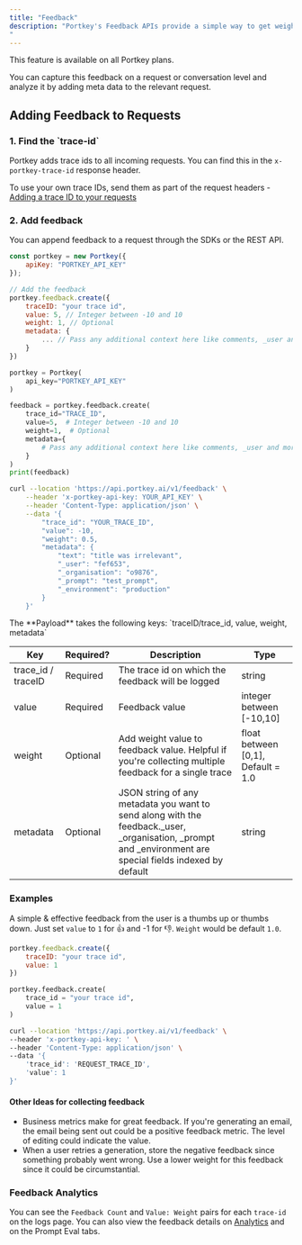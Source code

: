 ```yaml
---
title: "Feedback"
description: "Portkey's Feedback APIs provide a simple way to get weighted feedback from customers on any request you served, at any stage in your app.
"
---
```


<Check>
    This feature is available on all Portkey plans.
</Check>


You can capture this feedback on a request or conversation level and analyze it by adding meta data to the relevant request.

## Adding Feedback to Requests

### 1\. Find the \`trace-id\`

Portkey adds trace ids to all incoming requests. You can find this in the `x-portkey-trace-id` response header.

To use your own trace IDs, send them as part of the request headers - [Adding a trace ID to your requests](/product/observability/traces#how-to-enable-request-tracing)

### 2\. Add feedback

You can append feedback to a request through the SDKs or the REST API.

<Tabs>
  <Tab title="NodeJS">

```js
const portkey = new Portkey({
    apiKey: "PORTKEY_API_KEY"
});

// Add the feedback
portkey.feedback.create({
    traceID: "your trace id",
    value: 5, // Integer between -10 and 10
    weight: 1, // Optional
    metadata: {
        ... // Pass any additional context here like comments, _user and more
    }
})
```
  </Tab>
  <Tab title="Python">

```python
portkey = Portkey(
    api_key="PORTKEY_API_KEY"
)

feedback = portkey.feedback.create(
    trace_id="TRACE_ID",
    value=5,  # Integer between -10 and 10
    weight=1,  # Optional
    metadata={
        # Pass any additional context here like comments, _user and more
    }
)
print(feedback)
```
  </Tab>
<Tab title="cURL">

```sh
curl --location 'https://api.portkey.ai/v1/feedback' \
    --header 'x-portkey-api-key: YOUR_API_KEY' \
    --header 'Content-Type: application/json' \
    --data '{
        "trace_id": "YOUR_TRACE_ID",
        "value": -10,
        "weight": 0.5,
        "metadata": {
            "text": "title was irrelevant",
            "_user": "fef653",
            "_organisation": "o9876",
            "_prompt": "test_prompt",
            "_environment": "production"
        }
    }'
```
  </Tab>
</Tabs>
The **Payload** takes the following keys: `traceID/trace_id, value, weight, metadata`

| Key                 | Required?  | Description                                                                                                                                                   | Type                                 |
| ------------------- | ---------- | ------------------------------------------------------------------------------------------------------------------------------------------------------------- | ------------------------------------ |
| trace\_id / traceID | <Icon icon="square-check" /> Required | The trace id on which the feedback will be logged                                                                                                             | string                               |
| value               | <Icon icon="square-check" /> Required | Feedback value                                                                                                                                                | integer between \[-10,10\]           |
| weight              | <Icon icon="question" /> Optional | Add weight value to feedback value. Helpful if you're collecting multiple feedback for a single trace                                                         | float between \[0,1\], Default = 1.0 |
| metadata            | <Icon icon="question" /> Optional | JSON string of any metadata you want to send along with the feedback.\_user, \_organisation, \_prompt and \_environment are special fields indexed by default | string                               |

### Examples

A simple & effective feedback from the user is a thumbs up or thumbs down. Just set `value` to `1` for 👍 and -1 for 👎. `Weight` would be default `1.0`.

<Tabs>
  <Tab title="NodeJS">

```js
portkey.feedback.create({
    traceID: "your trace id",
    value: 1
})
```
  </Tab>
  <Tab title="Python">

```py
portkey.feedback.create(
    trace_id = "your trace id",
    value = 1
)
```
  </Tab>
<Tab title="cURL">

```sh
curl --location 'https://api.portkey.ai/v1/feedback' \
--header 'x-portkey-api-key: ' \
--header 'Content-Type: application/json' \
--data '{
    'trace_id': 'REQUEST_TRACE_ID',
    'value': 1
}'
```
  </Tab>
</Tabs>

#### Other Ideas for collecting feedback

* Business metrics make for great feedback. If you're generating an email, the email being sent out could be a positive feedback metric. The level of editing could indicate the value.
* When a user retries a generation, store the negative feedback since something probably went wrong. Use a lower weight for this feedback since it could be circumstantial.

### Feedback Analytics

You can see the `Feedback Count` and `Value: Weight` pairs for each `trace-id` on the logs page. You can also view the feedback details on [Analytics](/product/observability/analytics#feedback) and on the Prompt Eval tabs.
